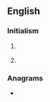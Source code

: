 {{wikipedia}}
{{also|Mdm}}
==English==

===Initialism===
{{rfc-header|Initialism}}
{{en-initialism}}

# {{lb|en|computing}} {{initialism of|master data management|Master data management|lang=en}}
# {{lb|en|electronics}} {{initialism of|[[multiplexer]]-[[demultiplexer]]|lang=en}}

===Anagrams===
* {{l|en|DMM}}